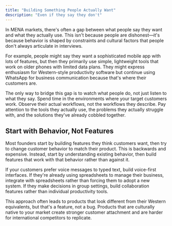 ```yaml
---
title: "Building Something People Actually Want"
description: "Even if they say they don't"
---
```


In MENA markets, there's often a gap between what people say they want and what they actually use. This isn't because people are dishonest—it's because behavior is shaped by constraints and cultural factors that people don't always articulate in interviews.

For example, people might say they want a sophisticated mobile app with lots of features, but then they primarily use simple, lightweight tools that work on older phones with limited data plans. They might express enthusiasm for Western-style productivity software but continue using WhatsApp for business communication because that's where their customers are.

The only way to bridge this gap is to watch what people do, not just listen to what they say. Spend time in the environments where your target customers work. Observe their actual workflows, not the workflows they describe. Pay attention to the tools they actually use, the problems they actually struggle with, and the solutions they've already cobbled together.

## Start with Behavior, Not Features

Most founders start by building features they think customers want, then try to change customer behavior to match their product. This is backwards and expensive. Instead, start by understanding existing behavior, then build features that work with that behavior rather than against it.

If your customers prefer voice messages to typed text, build voice-first interfaces. If they're already using spreadsheets to manage their business, integrate with spreadsheets rather than forcing them to adopt a new system. If they make decisions in group settings, build collaboration features rather than individual productivity tools.

This approach often leads to products that look different from their Western equivalents, but that's a feature, not a bug. Products that are culturally native to your market create stronger customer attachment and are harder for international competitors to replicate.